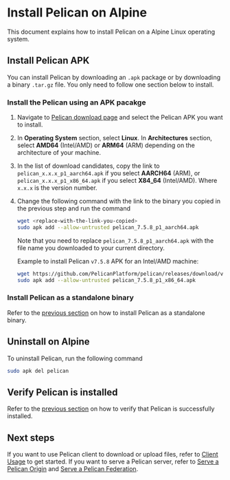 # Install Pelican on Alpine

This document explains how to install Pelican on a Alpine Linux operating system.

## Install Pelican APK

You can install Pelican by downloading an `.apk` package or by downloading a binary `.tar.gz` file. You only need to follow one section below to install.

### Install the Pelican using an APK pacakge

1. Navigate to [Pelican download page](../install.mdx) and select the Pelican APK you want to install.

2. In **Operating System** section, select **Linux**. In **Architectures** section, select **AMD64** (Intel/AMD) or **ARM64** (ARM) depending on the architecture of your machine.

3. In the list of download candidates, copy the link to `pelican_x.x.x_p1_aarch64.apk` if you select **AARCH64** (ARM), or `pelican_x.x.x_p1_x86_64.apk` if you select **X84_64** (Intel/AMD). Where `x.x.x` is the version number.

4. Change the following command with the link to the binary you copied in the previous step and run the command

    ```bash
    wget <replace-with-the-link-you-copied>
    sudo apk add --allow-untrusted pelican_7.5.8_p1_aarch64.apk
    ```

    Note that you need to replace `pelican_7.5.8_p1_aarch64.apk` with the file name you downloaded to your current directory.

    Example to install Pelican `v7.5.8` APK for an Intel/AMD machine:

    ```bash
    wget https://github.com/PelicanPlatform/pelican/releases/download/v7.5.8/pelican_7.5.8_p1_x86_64.apk
    sudo apk add --allow-untrusted pelican_7.5.8_p1_x86_64.apk
    ```

### Install Pelican as a standalone binary

Refer to the [previous section](./rhel.mdx#install-pelican-as-a-standalone-binary) on how to install Pelican as a standalone binary.

## Uninstall on Alpine

To uninstall Pelican, run the following command

```bash
sudo apk del pelican
```

## Verify Pelican is installed

Refer to the [previous section](./rhel.mdx#verify-pelican-is-installed) on how to verify that Pelican is successfully installed.

## Next steps

If you want to use Pelican client to download or upload files, refer to [Client Usage](../client-usage.mdx) to get started. If you want to serve a Pelican server, refer to [Serve a Pelican Origin](../serving_an_origin.mdx) and [Serve a Pelican Federation](../serving_a_federation.mdx).
